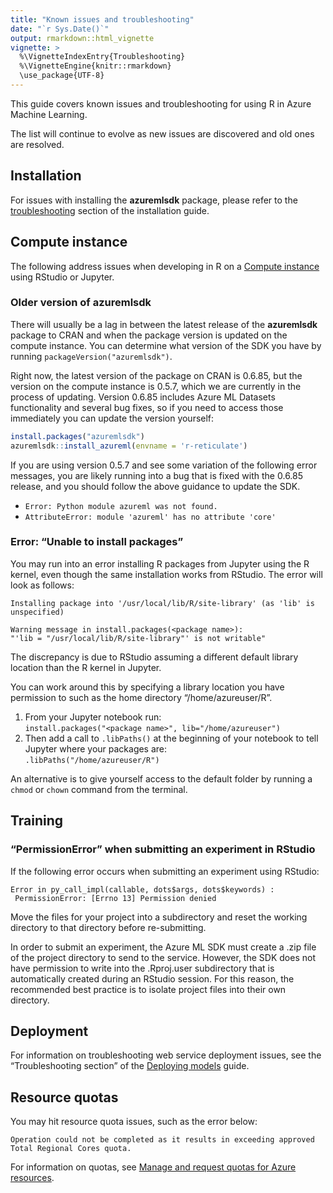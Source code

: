 ```yaml
---
title: "Known issues and troubleshooting"
date: "`r Sys.Date()`"
output: rmarkdown::html_vignette
vignette: >
  %\VignetteIndexEntry{Troubleshooting}
  %\VignetteEngine{knitr::rmarkdown}
  \use_package{UTF-8}
---
```


This guide covers known issues and troubleshooting for using R in Azure Machine Learning.

The list will continue to evolve as new issues are discovered and old ones are resolved.

## Installation
For issues with installing the **azuremlsdk** package, please refer to the [troubleshooting](https://azure.github.io/azureml-sdk-for-r/articles/installation.html#troubleshooting) section of the installation guide.

## Compute instance
The following address issues when developing in R on a [Compute instance](https://docs.microsoft.com/azure/machine-learning/concept-compute-instance) using RStudio or Jupyter.

### Older version of azuremlsdk
There will usually be a lag in between the latest release of the **azuremlsdk** package to CRAN and when the package version is updated on the compute instance. You can determine what version of the SDK you have by running `packageVersion("azuremlsdk")`.

Right now, the latest version of the package on CRAN is 0.6.85, but the version on the compute instance is 0.5.7, which we are currently in the process of updating. Version 0.6.85 includes Azure ML Datasets functionality and several bug fixes, so if you need to access those immediately you can update the version yourself:
``` r
install.packages("azuremlsdk")
azuremlsdk::install_azureml(envname = 'r-reticulate')
```

If you are using version 0.5.7 and see some variation of the following error messages, you are likely running into a bug that is fixed with the 0.6.85 release, and you should follow the above guidance to update the SDK.

* `Error: Python module azureml was not found.` 
* `AttributeError: module 'azureml' has no attribute 'core'`

### Error: "Unable to install packages"
You may run into an error installing R packages from Jupyter using the R kernel, even though the same installation works from RStudio. The error will look as follows: 
```
Installing package into '/usr/local/lib/R/site-library' (as 'lib' is unspecified)

Warning message in install.packages(<package name>):
"'lib = "/usr/local/lib/R/site-library"' is not writable"
```

The discrepancy is due to RStudio assuming a different default library location than the R kernel in Jupyter. 

You can work around this by specifying a library location you have permission to such as the home directory "/home/azureuser/R". 

1. From your Jupyter notebook run:  
`install.packages("<package name>", lib="/home/azureuser")`
2. Then add a call to `.libPaths()` at the beginning of your notebook to tell Jupyter where your packages are:  
`.libPaths("/home/azureuser/R")`

An alternative is to give yourself access to the default folder by running a `chmod` or `chown` command from the terminal.

## Training

### "PermissionError" when submitting an experiment in RStudio
If the following error occurs when submitting an experiment using RStudio: 
```
Error in py_call_impl(callable, dots$args, dots$keywords) : 
 PermissionError: [Errno 13] Permission denied
```
Move the files for your project into a subdirectory and reset the working directory to that directory before re-submitting.
  
In order to submit an experiment, the Azure ML SDK must create a .zip file of the project directory to send to the service. However, the SDK does not have permission to write into the .Rproj.user subdirectory that is automatically created during an RStudio session. For this reason, the recommended best practice is to isolate project files into their own directory.

## Deployment
For information on troubleshooting web service deployment issues, see the "Troubleshooting section" of the [Deploying models](https://azure.github.io/azureml-sdk-for-r/articles/guides/deploying-models.html#troubleshooting-deployment) guide.

## Resource quotas
You may hit resource quota issues, such as the error below:
```
Operation could not be completed as it results in exceeding approved Total Regional Cores quota.
```

For information on quotas, see [Manage and request quotas for Azure resources](https://docs.microsoft.com/azure/machine-learning/how-to-manage-quotas).